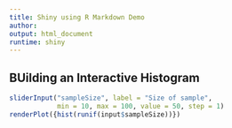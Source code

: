 ---
title: Shiny using R Markdown Demo
author: 
output: html_document
runtime: shiny
---

## BUilding an Interactive Histogram 

``` {r, echo = FALSE}
sliderInput("sampleSize", label = "Size of sample", 
            min = 10, max = 100, value = 50, step = 1)
renderPlot({hist(runif(input$sampleSize))})
```